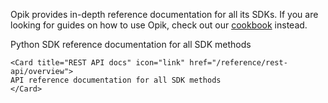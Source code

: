 ---
---

Opik provides in-depth reference documentation for all its SDKs. If you are looking for
guides on how to use Opik, check out our [cookbook](/cookbook/overview) instead.

<CardGroup cols={2}>
    <Card title="Python SDK docs" icon="link" href="https://www.comet.com/docs/opik/python-sdk-reference/">
    Python SDK reference documentation for all SDK methods
    </Card>

    <Card title="REST API docs" icon="link" href="/reference/rest-api/overview">
    API reference documentation for all SDK methods
    </Card>

</CardGroup>
